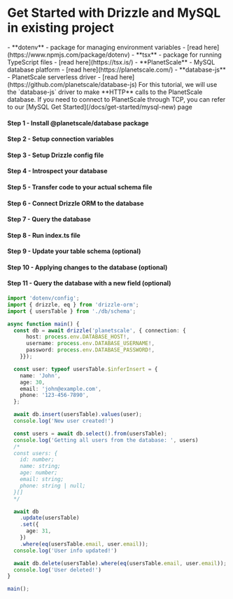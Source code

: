 
<Breadcrumbs/>

# Get Started with Drizzle and MySQL in existing project

<Prerequisites>  
  - **dotenv** - package for managing environment variables - [read here](https://www.npmjs.com/package/dotenv)
  - **tsx** - package for running TypeScript files - [read here](https://tsx.is/)
  - **PlanetScale** - MySQL database platform - [read here](https://planetscale.com/)
  - **database-js** - PlanetScale serverless driver - [read here](https://github.com/planetscale/database-js)
</Prerequisites>

<Callout title='important' type='warning'>
For this tutorial, we will use the `database-js` driver to make **HTTP** calls to the PlanetScale database. If you need to
connect to PlanetScale through TCP, you can refer to our [MySQL Get Started](/docs/get-started/mysql-new) page
</Callout>

<FileStructure/>

#### Step 1 - Install **@planetscale/database** package

<InstallPackages lib='@planetscale/database'/>

#### Step 2 - Setup connection variables

<SetupEnv env_variable='DATABASE_URL' />

#### Step 3 - Setup Drizzle config file

<SetupConfig dialect='mysql' env_variable='DATABASE_URL'/>

#### Step 4 - Introspect your database

<IntrospectMySQL/>

#### Step 5 - Transfer code to your actual schema file

<TransferCode/>

#### Step 6 - Connect Drizzle ORM to the database

<ConnectPlanetScale/>

#### Step 7 - Query the database

<QueryPlanetScale />

#### Step 8 - Run index.ts file

<RunFile/>

#### Step 9 - Update your table schema (optional)

<UpdateSchema/>

#### Step 10 - Applying changes to the database (optional)

<ApplyChanges/>

#### Step 11 - Query the database with a new field (optional)

```typescript copy filename="src/index.ts"
import 'dotenv/config';
import { drizzle, eq } from 'drizzle-orm';
import { usersTable } from './db/schema';

async function main() {
  const db = await drizzle('planetscale', { connection: {
      host: process.env.DATABASE_HOST!,
      username: process.env.DATABASE_USERNAME!,
      password: process.env.DATABASE_PASSWORD!,
    }});

  const user: typeof usersTable.$inferInsert = {
    name: 'John',
    age: 30,
    email: 'john@example.com',
    phone: '123-456-7890',
  };

  await db.insert(usersTable).values(user);
  console.log('New user created!')

  const users = await db.select().from(usersTable);
  console.log('Getting all users from the database: ', users)
  /*
  const users: {
    id: number;
    name: string;
    age: number;
    email: string;
    phone: string | null;
  }[]
  */

  await db
    .update(usersTable)
    .set({
      age: 31,
    })
    .where(eq(usersTable.email, user.email));
  console.log('User info updated!')

  await db.delete(usersTable).where(eq(usersTable.email, user.email));
  console.log('User deleted!')
}

main();
```